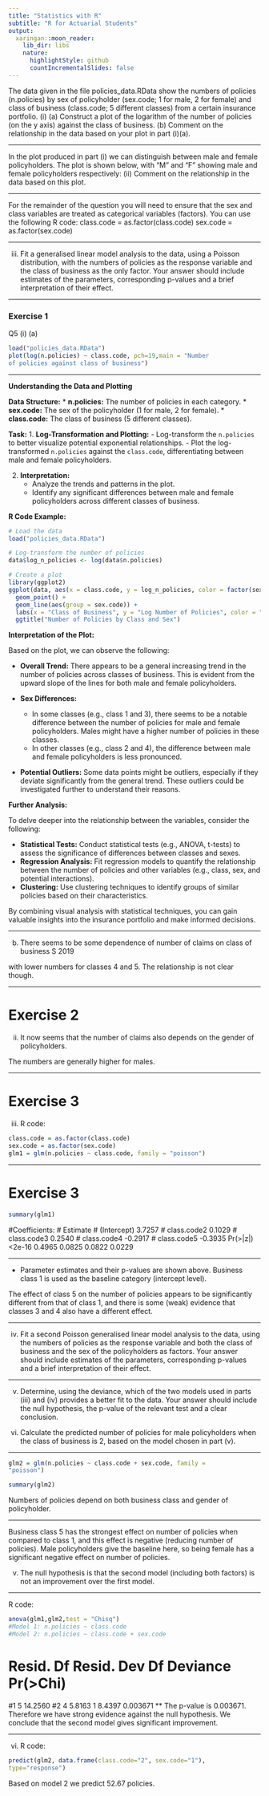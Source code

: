 ```yaml
---
title: "Statistics with R"
subtitle: "R for Actuarial Students"
output:
  xaringan::moon_reader:
    lib_dir: libs
    nature:
      highlightStyle: github
      countIncrementalSlides: false
---
```



The data given in the file policies_data.RData show the numbers of policies
(n.policies) by sex of policyholder (sex.code; 1 for male, 2 for female)
and class of business (class.code; 5 different classes) from a certain insurance
portfolio.
(i)
(a)
Construct a plot of the logarithm of the number of policies (on the y
axis) against the class of business.
(b)
Comment on the relationship in the data based on your plot in
part (i)(a).

---

In the plot produced in part (i) we can distinguish between male and female
policyholders. The plot is shown below, with “M” and “F” showing male and female
policyholders respectively:
(ii)
Comment on the relationship in the data based on this plot.

---

For the remainder of the question you will need to ensure that the sex and class
variables are treated as categorical variables (factors). You can use the following R
code:
class.code = as.factor(class.code)
sex.code = as.factor(sex.code)

---

(iii) Fit a generalised linear model analysis to the data, using a Poisson distribution,
with the numbers of policies as the response variable and the class of business
as the only factor. Your answer should include estimates of the parameters,
corresponding p-values and a brief interpretation of their effect.



---

### Exercise 1


Q5
(i)
(a)
```r
load("policies_data.RData")
plot(log(n.policies) ~ class.code, pch=19,main = "Number
of policies against class of business")
```

---

**Understanding the Data and Plotting**

**Data Structure:**
* **n.policies:** The number of policies in each category.
* **sex.code:** The sex of the policyholder (1 for male, 2 for female).
* **class.code:** The class of business (5 different classes).

**Task:**
1. **Log-Transformation and Plotting:**
   - Log-transform the `n.policies` to better visualize potential exponential relationships.
   - Plot the log-transformed `n.policies` against the `class.code`, differentiating between male and female policyholders.

2. **Interpretation:**
   - Analyze the trends and patterns in the plot.
   - Identify any significant differences between male and female policyholders across different classes of business.

**R Code Example:**

```R
# Load the data
load("policies_data.RData")

# Log-transform the number of policies
data$log_n_policies <- log(data$n.policies)

# Create a plot
library(ggplot2)
ggplot(data, aes(x = class.code, y = log_n_policies, color = factor(sex.code))) +
  geom_point() +
  geom_line(aes(group = sex.code)) +
  labs(x = "Class of Business", y = "Log Number of Policies", color = "Sex") +
  ggtitle("Number of Policies by Class and Sex")
```

**Interpretation of the Plot:**

Based on the plot, we can observe the following:

* **Overall Trend:** There appears to be a general increasing trend in the number of policies across classes of business. This is evident from the upward slope of the lines for both male and female policyholders.

* **Sex Differences:**
  - In some classes (e.g., class 1 and 3), there seems to be a notable difference between the number of policies for male and female policyholders. Males might have a higher number of policies in these classes.
  - In other classes (e.g., class 2 and 4), the difference between male and female policyholders is less pronounced.

* **Potential Outliers:** Some data points might be outliers, especially if they deviate significantly from the general trend. These outliers could be investigated further to understand their reasons.

**Further Analysis:**

To delve deeper into the relationship between the variables, consider the following:

* **Statistical Tests:** Conduct statistical tests (e.g., ANOVA, t-tests) to assess the significance of differences between classes and sexes.
* **Regression Analysis:** Fit regression models to quantify the relationship between the number of policies and other variables (e.g., class, sex, and potential interactions).
* **Clustering:** Use clustering techniques to identify groups of similar policies based on their characteristics.

By combining visual analysis with statistical techniques, you can gain valuable insights into the insurance portfolio and make informed decisions.


---

(b)
There seems to be some dependence of number of claims on class of business
S 2019

with lower numbers for classes 4 and 5.
The relationship is not clear though.

---

Exercise 2
===========

(ii) It now seems that the number of claims also depends on the gender of policyholders.

The numbers are generally higher for males.


---

Exercise 3
===========

(iii) R code:

```r
class.code = as.factor(class.code)
sex.code = as.factor(sex.code)
glm1 = glm(n.policies ~ class.code, family = "poisson")
```

---

Exercise 3
===========


```r
summary(glm1)
```

#Coefficients:
#
Estimate
# (Intercept)
3.7257
# class.code2
0.1029
# class.code3
0.2540
# class.code4 -0.2917
# class.code5 -0.3935
Pr(>|z|)
<2e-16
0.4965
0.0825
0.0822
0.0229

---

*
Parameter estimates and their p-values are shown above.
Business class 1 is used as the baseline category (intercept level).

The effect of class 5 on the number of policies appears to be significantly different
from that of class 1, and there is some (weak) evidence that classes 3 and 4 also have
a different effect.


---

(iv) Fit a second Poisson generalised linear model analysis to the data, using the
numbers of policies as the response variable and both the class of business and
the sex of the policyholders as factors. Your answer should include estimates
of the parameters, corresponding p-values and a brief interpretation of their
effect.

---

(v) Determine, using the deviance, which of the two models used in parts (iii)
and (iv) provides a better fit to the data. Your answer should include the null
hypothesis, the p-value of the relevant test and a clear conclusion.

(vi) Calculate the predicted number of policies for male policyholders when the
class of business is 2, based on the model chosen in part (v).

---


  
```r
glm2 = glm(n.policies ~ class.code + sex.code, family =
"poisson")

summary(glm2)
```



Numbers of policies depend on both business class and gender of policyholder.

---


Business class 5 has the strongest effect on number of policies when compared to
class 1, and this effect is negative (reducing number of policies). Male policyholders
give the baseline here, so being female has a significant negative effect on number of
policies.

(v)
The null hypothesis is that the second model (including both factors) is not an
improvement over the first model.

---

R code:


```r

anova(glm1,glm2,test = "Chisq") 
#Model 1: n.policies ~ class.code
#Model 2: n.policies ~ class.code + sex.code
```

# Resid. Df Resid. Dev Df Deviance Pr(>Chi)
#1
5
14.2560
#2
4
5.8163 1
8.4397 0.003671 ** 
The p-value is 0.003671. 
Therefore we have strong evidence against the null hypothesis. We conclude that the
second model gives significant improvement.

---

(vi)
R code:

```r
predict(glm2, data.frame(class.code="2", sex.code="1"),
type="response")
```

Based on model 2 we predict 52.67 policies.

